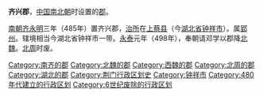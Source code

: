 '''齐兴郡'''，[[中国|中国]][[南北朝|南北朝]]时设置的[[郡|郡]]。

[[齐_(南朝)|南朝齐]][[永明|永明]]三年（485年）置齐兴郡，[[治所|治所]]在[[上蔡县_(南齐)|上蔡县]]（今[[湖北省|湖北省]][[钟祥市|钟祥市]]）。属[[郢州_(刘宋)|郢州]]。辖境相当今湖北省钟祥市一带。[[永泰_(南齐)|永泰]]元年（498年），奉朝请邓学以郡降[[北魏|北魏]]。[[北周|北周]]时废。
{{南齐行政区划小作品}}
{{DEFAULTSORT:Q}}
[[Category:南齐的郡|Category:南齐的郡]]
[[Category:北魏的郡|Category:北魏的郡]]
[[Category:西魏的郡|Category:西魏的郡]]
[[Category:北周的郡|Category:北周的郡]]
[[Category:湖北的郡|Category:湖北的郡]]
[[Category:荆门行政区划史|Category:荆门行政区划史]]
[[Category:钟祥市|Category:钟祥市]]
[[Category:480年代建立的行政区划|Category:480年代建立的行政区划]]
[[Category:6世纪废除的行政区划|Category:6世纪废除的行政区划]]
